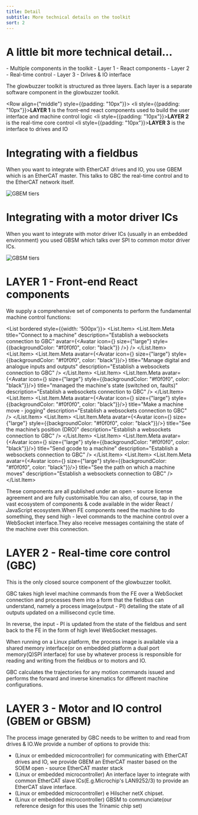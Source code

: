 ```yaml
---
title: Detail
subtitle: More technical details on the toolkit
sort: 2
---
```





# A little bit more technical detail...

<Tldr>
- Multiple components in the toolkit
- Layer 1 - React components
- Layer 2 - Real-time control
- Layer 3 - Drives & IO interface
</Tldr>

The glowbuzzer toolkit is structured as three layers.
Each layer is a separate software component in the glowbuzzer toolkit.

<Row align={"middle"} style={{padding: "10px"}}>
    <Col span={2}/>
    <Col span={22}>
        <li style={{padding: "10px"}}><b>LAYER 1</b> is the front-end react components used to build the user interface and machine control logic</li>
        <li style={{padding: "10px"}}><b>LAYER 2</b> is the real-time core control</li>
        <li style={{padding: "10px"}}><b>LAYER 3</b> is the interface to drives and IO</li>
    </Col>
</Row>

# Integrating with a fieldbus

When you want to integrate with EtherCAT drives and IO, you use GBEM which is an EtherCAT master. This talks to GBC the real-time control and to the EtherCAT network itself.

<img src={TiersImage1} alt="GBEM tiers"/>

# Integrating with a motor driver ICs

When you want to integrate with motor driver ICs (usually in an embedded environment) you used GBSM which talks over SPI to common motor driver ICs.

<img src={TiersImage2} alt="GBSM tiers"/>

<Divider orientation="left"><h1>LAYER 1 - Front-end React components</h1></Divider>

We supply a comprehensive set of components to perform the fundamental machine control functions:

<List bordered style={{width: '500px'}}>
    <List.Item>
        <List.Item.Meta
            title="Connect to a machine"
            description="Establish a websockets connection to GBC"
            avatar={<Avatar
                icon={<DesktopOutlined/>}
                size={"large"}
                style={{backgroundColor: "#f0f0f0", color: "black"}}
            />}
        />
    </List.Item>
    <List.Item>
        <List.Item.Meta
            avatar={<Avatar
                icon={<DesktopOutlined/>} size={"large"} style={{backgroundColor: "#f0f0f0", color: "black"}}/>}
            title="Manage digital and analogue inputs and outputs"
            description="Establish a websockets connection to GBC"
        />
    </List.Item>
    <List.Item>
        <List.Item.Meta
            avatar={<Avatar
                icon={<DesktopOutlined/>} size={"large"} style={{backgroundColor: "#f0f0f0", color: "black"}}/>}
            title="managed the machine's state (switched on, faults)"
            description="Establish a websockets connection to GBC"
        />
    </List.Item>
    <List.Item>
        <List.Item.Meta
            avatar={<Avatar
                icon={<DesktopOutlined/>} size={"large"} style={{backgroundColor: "#f0f0f0", color: "black"}}/>}
            title="Make a machine move - jogging"
            description="Establish a websockets connection to GBC"
        />
    </List.Item>
    <List.Item>
        <List.Item.Meta
            avatar={<Avatar
                icon={<DesktopOutlined/>} size={"large"} style={{backgroundColor: "#f0f0f0", color: "black"}}/>}
            title="See the machine’s position (DRO)"
            description="Establish a websockets connection to GBC"
        />
    </List.Item>
    <List.Item>
        <List.Item.Meta
            avatar={<Avatar
                icon={<DesktopOutlined/>} size={"large"} style={{backgroundColor: "#f0f0f0", color: "black"}}/>}
            title="Send gcode to a machine"
            description="Establish a websockets connection to GBC"
        />
    </List.Item>
    <List.Item>
        <List.Item.Meta
            avatar={<Avatar
                icon={<DesktopOutlined/>} size={"large"} style={{backgroundColor: "#f0f0f0", color: "black"}}/>}
            title="See the path on which a machine moves"
            description="Establish a websockets connection to GBC"
        />
    </List.Item>
</List>


These components are all published under an open - source license agreement and are fully customisable.You can also, of course, tap in the vast ecosystem of components & code available in the wider React / JavaScript ecosystem.When FE components need the machine to do something, they send high - level commands to the machine control over a WebSocket interface.They also receive messages containing the state of the machine over this connection.

<Divider orientation="left"><h1>LAYER 2 - Real-time core control (GBC)</h1></Divider>

This is the only closed source component of the glowbuzzer toolkit.

GBC takes high level machine commands from the FE over a WebSocket connection and processes them into a form that the fieldbus can understand, namely a process image(output - PI) detailing the state of all outputs updated on a millisecond cycle time.

In reverse, the input - PI is updated from the state of the fieldbus and sent back to the FE in the form of high level WebSocket messages.

When running on a Linux platform, the process image is available via a shared memory interface(or on embedded platform a dual port memory(Q)SPI interface) for use by whatever process is responsible for reading and writing from the fieldbus or to motors and IO.

GBC calculates the trajectories for any motion commands issued and performs the forward and inverse kinematics for different machine configurations.

<Divider orientation="left"><h1>LAYER 3 - Motor and IO control (GBEM or GBSM)</h1></Divider>

The process image generated by GBC needs to be written to and read from drives & IO.We provide a number of options to provide this:

* (Linux or embedded microcontroller) for communicating with EtherCAT drives and IO, we provide GBEM an EtherCAT master based on the SOEM open - source EtherCAT master stack
* (Linux or embedded microcontroller) An interface layer to integrate with common EtherCAT slave ICs(E.g.Microchip's LAN9252/3) to provide an EtherCAT slave interface.
* (Linux or embedded microcontroller) e Hilscher netX chipset.
* (Linux or embedded microcontroller) GBSM to communciate(our reference design for this uses the Trinamic chip set)

